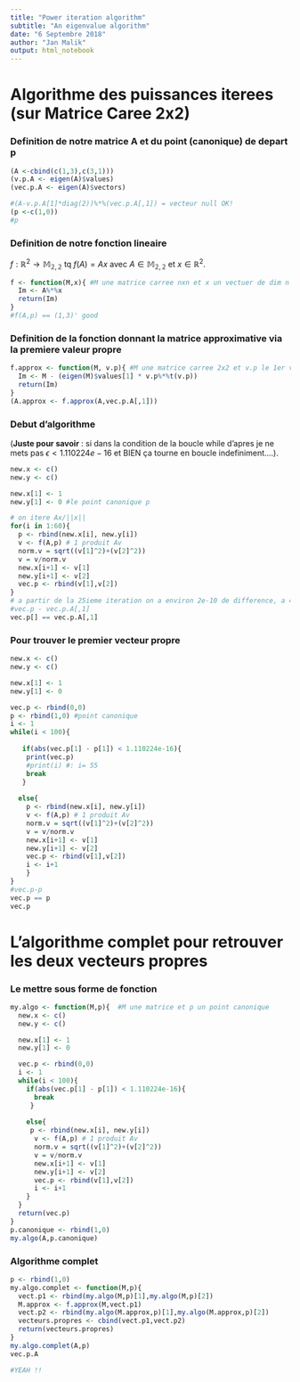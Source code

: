 ---
title: "Power iteration algorithm"
subtitle: "An eigenvalue algorithm"
date: "6 Septembre 2018"
author: "Jan Malik"
output: html_notebook
---

# Algorithme des puissances iterees (sur Matrice Caree 2x2)

### Definition de notre matrice A et du point (canonique) de depart p

```{r}
(A <-cbind(c(1,3),c(3,1)))
(v.p.A <- eigen(A)$values)
(vec.p.A <- eigen(A)$vectors)

#(A-v.p.A[1]*diag(2))%*%(vec.p.A[,1]) = vecteur null OK!
(p <-c(1,0))
#p
```

### Definition de notre fonction lineaire

$f :{\mathbb{R}^2 \rightarrow \mathbb{M_{2,2}}}$ tq $f(A) = Ax$ avec $A \in \mathbb{M_{2,2}}$ et $x \in \mathbb{R}^2$.

```{r}
f <- function(M,x){ #M une matrice carree nxn et x un vectuer de dim n
  Im <- A%*%x
  return(Im)
}
#f(A,p) == (1,3)' good
```

### Definition de la fonction donnant la matrice approximative via la premiere valeur propre

```{r}
f.approx <- function(M, v.p){ #M une matrice carree 2x2 et v.p le 1er vecteur propre
  Im <- M - (eigen(M)$values[1] * v.p%*%t(v.p))
  return(Im)
}
(A.approx <- f.approx(A,vec.p.A[,1]))
```


### Debut d'algorithme 

(**Juste pour savoir** : si dans la condition de la boucle while d'apres je ne mets pas $\epsilon < 1.110224e-16$ et BIEN ça tourne en boucle indefiniment....).

```{r}
new.x <- c()
new.y <- c()

new.x[1] <- 1
new.y[1] <- 0 #le point canonique p

# on itere Ax/||x||
for(i in 1:60){
  p <- rbind(new.x[i], new.y[i])
  v <- f(A,p) # 1 produit Av
  norm.v = sqrt((v[1]^2)+(v[2]^2))
  v = v/norm.v
  new.x[i+1] <- v[1]
  new.y[i+1] <- v[2]
  vec.p <- rbind(v[1],v[2])
}
# a partir de la 25ieme iteration on a environ 2e-10 de difference, a 40 c'est 6e-10, a 60 1.1e-16 ET 0 mais a 10000 tj idem donc peut etre bon
#vec.p - vec.p.A[,1]
vec.p[] == vec.p.A[,1]
```

### Pour trouver le premier vecteur propre

```{r}
new.x <- c()
new.y <- c()

new.x[1] <- 1
new.y[1] <- 0

vec.p <- rbind(0,0)
p <- rbind(1,0) #point canonique
i <- 1
while(i < 100){
  
   if(abs(vec.p[1] - p[1]) < 1.110224e-16){
    print(vec.p)
    #print(i) #: i= 55
    break
   }
  
  else{
    p <- rbind(new.x[i], new.y[i])
    v <- f(A,p) # 1 produit Av
    norm.v = sqrt((v[1]^2)+(v[2]^2))
    v = v/norm.v
    new.x[i+1] <- v[1]
    new.y[i+1] <- v[2]
    vec.p <- rbind(v[1],v[2])
    i <- i+1
    } 
}
#vec.p-p
vec.p == p
vec.p
```

# L'algorithme complet pour retrouver les deux vecteurs propres

### Le mettre sous forme de fonction
```{r}
my.algo <- function(M,p){  #M une matrice et p un point canonique
  new.x <- c()
  new.y <- c()

  new.x[1] <- 1
  new.y[1] <- 0

  vec.p <- rbind(0,0)
  i <- 1
  while(i < 100){
    if(abs(vec.p[1] - p[1]) < 1.110224e-16){
      break
     }
  
    else{
     p <- rbind(new.x[i], new.y[i])
      v <- f(A,p) # 1 produit Av
      norm.v = sqrt((v[1]^2)+(v[2]^2))
      v = v/norm.v
      new.x[i+1] <- v[1]
      new.y[i+1] <- v[2]
      vec.p <- rbind(v[1],v[2])
      i <- i+1
    } 
  }
  return(vec.p)
}
p.canonique <- rbind(1,0)
my.algo(A,p.canonique)
```

### Algorithme complet

```{r}
p <- rbind(1,0)
my.algo.complet <- function(M,p){
  vect.p1 <- rbind(my.algo(M,p)[1],my.algo(M,p)[2])
  M.approx <- f.approx(M,vect.p1)
  vect.p2 <- rbind(my.algo(M.approx,p)[1],my.algo(M.approx,p)[2])
  vecteurs.propres <- cbind(vect.p1,vect.p2)
  return(vecteurs.propres)
}
my.algo.complet(A,p)
vec.p.A

#YEAH !!
```


